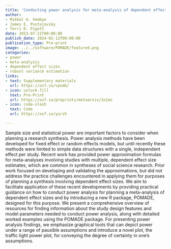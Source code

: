 ```yaml
---
title: 'Conducting power analysis for meta-analysis of dependent effect sizes: Common guidelines and an introduction to the POMADE R package'
author:
- Mikkel H. Vembye
- James E. Pustejovsky
- Terri D. Pigott
date: 2023-07-21T00:00:00
publish_date: 2024-02-12T00:00:00
publication_type: Pre-print
image: ../../software/POMADE/featured.png
categories:
- power
- meta-analysis
- dependent effect sizes
- robust variance estimation
links:
- text: Supplementary materials
  url: https://osf.io/vpnmb/
- icon: unlock-fill
  text: Pre-Print
  url: https://osf.io/preprints/metaarxiv/3x2en
- icon: code-slash
  text: Code
  url: https://osf.io/yurzh

---
```



Sample size and statistical power are important factors to consider when planning a research synthesis. Power analysis methods have been developed for fixed effect or random effects models, but until recently these methods were limited to simple data structures with a single, independent effect per study. Recent work has provided power approximation formulas for meta-analyses involving studies with multiple, dependent effect size estimates, which are common in syntheses of social science research. Prior work focused on developing and validating the approximations, but did not address the practice challenges encountered in applying them for purposes of planning a synthesis involving dependent effect sizes. We aim to facilitate application of these recent developments by providing practical guidance on how to conduct power analysis for planning a meta-analysis of dependent effect sizes and by introducing a new R package, POMADE, designed for this purpose. We present a comprehensive overview of resources for finding information about the study design features and model parameters needed to conduct power analysis, along with detailed worked examples using the POMADE package. For presenting power analysis findings, we emphasize graphical tools that can depict power under a range of pausible assumptions and introduce a novel plot, the traffic light power plot, for conveying the degree of certainty in one’s assumptions.


